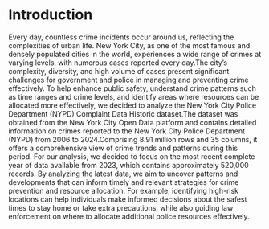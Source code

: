 # Introduction
Every day, countless crime incidents occur around us, reflecting the complexities of urban life. New York City, as one of the most famous and densely populated cities in the world, experiences a wide range of crimes at varying levels, with numerous cases reported every day.The city's complexity, diversity, and high volume of cases present significant challenges for government and police in managing and preventing crime effectively. To help enhance public safety, understand crime patterns such as time ranges and crime levels, and identify areas where resources can be allocated more effectively, we decided to analyze the New York City Police Department (NYPD) Complaint Data Historic dataset.The dataset was obtained from the New York City Open Data platform and contains detailed information on crimes reported to the New York City Police Department (NYPD) from 2006 to 2024.Comprising 8.91 million rows and 35 columns, it offers a comprehensive view of crime trends and patterns during this period. For our analysis, we decided to focus on the most recent complete year of data available from 2023, which contains approximately 520,000 records. By analyzing the latest data, we aim to uncover patterns and developments that can inform timely and relevant strategies for crime prevention and resource allocation. For example, identifying high-risk locations can help individuals make informed decisions about the safest times to stay home or take extra precautions, while also guiding law enforcement on where to allocate additional police resources effectively.